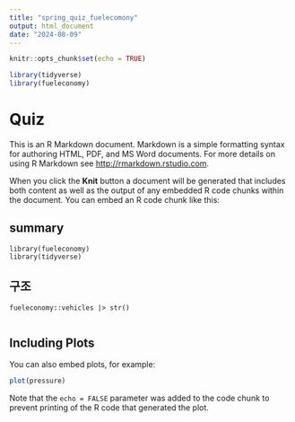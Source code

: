 ```yaml
---
title: "spring_quiz_fuelecomony"
output: html_document
date: "2024-08-09"
---
```


```r
knitr::opts_chunk$set(echo = TRUE)

library(tidyverse)
library(fueleconomy)

```

# Quiz

This is an R Markdown document. Markdown is a simple formatting syntax for authoring HTML, PDF, and MS Word documents. For more details on using R Markdown see <http://rmarkdown.rstudio.com>.

When you click the **Knit** button a document will be generated that includes both content as well as the output of any embedded R code chunks within the document. You can embed an R code chunk like this:

## summary

```r1

library(fueleconomy)
library(tidyverse)

```


## 구조
```str

fueleconomy::vehicles |> str()


```

## Including Plots

You can also embed plots, for example:

```r
plot(pressure)
```

Note that the `echo = FALSE` parameter was added to the code chunk to prevent printing of the R code that generated the plot.
